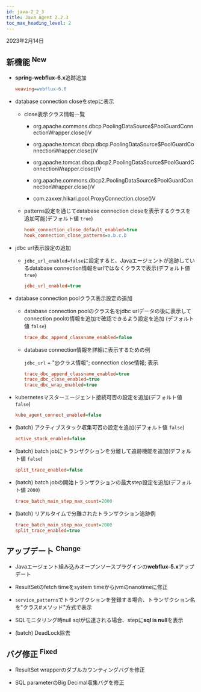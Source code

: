 ```yaml
---
id: java-2_2_3
title: Java Agent 2.2.3
toc_max_heading_level: 2
---
```


2023年2月14日

## 新機能 <sup><Status>New</Status></sup>

-   **spring-webflux-6.x**追跡追加

    ```ini title='whatap.conf'
    weaving=webflux-6.0
    ```

-   database connection closeをstepに表示

    -   close表示クラス情報一覧

        -   org.apache.commons.dbcp.PoolingDataSource$PoolGuardConnectionWrapper.close()V

        -   org.apache.tomcat.dbcp.dbcp.PoolingDataSource$PoolGuardConnectionWrapper.close()V

        -   org.apache.tomcat.dbcp.dbcp2.PoolingDataSource$PoolGuardConnectionWrapper.close()V

        -   org.apache.commons.dbcp2.PoolingDataSource$PoolGuardConnectionWrapper.close()V

        -   com.zaxxer.hikari.pool.ProxyConnection.close()V

    -   patterns設定を通じてdatabase connection closeを表示するクラスを追加可能(デフォルト値 `true`)

        ```ini title='whatap.conf'
        hook_connection_close_default_enabled=true
        hook_connection_close_patterns=a.b.c.D
        ```

-   jdbc url表示設定の追加

    -   `jdbc_url_enabled=false`に設定すると、Javaエージェントが追跡しているdatabase connection情報をurlではなくクラスで表示(デフォルト値 `true`)

        ```ini title='whatap.conf'
        jdbc_url_enabled=true
        ```

-   database connection poolクラス表示設定の追加

    -   database connection poolのクラス名をjdbc urlデータの後に表示してconnection poolの情報を追加で確認できるよう設定を追加 (デフォルト値 `false`)

        ```ini title='whatap.conf'
        trace_dbc_append_classname_enabled=false
        ```

    -   database connection情報を詳細に表示するための例

        `jdbc_url` + "@クラス情報"; connection close情報; 表示

        ```ini title='whatap.conf'
        trace_dbc_append_classname_enabled=true
        trace_dbc_close_enabled=true
        trace_dbc_wrap_enabled=true
        ```

-   kubernetesマスターエージェント接続可否の設定を追加(デフォルト値 `false`)

    ```ini title='whatap.conf'
    kube_agent_connect_enabled=false
    ```

-   (batch) アクティブスタック収集可否の設定を追加(デフォルト値 `false`)

    ```ini title='whatap.conf'
    active_stack_enabled=false
    ```

-   (batch) batch jobにトランザクションを分離して追跡機能を追加(デフォルト値 `false`)

    ```ini title='whatap.conf'
    split_trace_enabled=false
    ```

-   (batch) batch jobの開始トランザクションの最大step設定を追加(デフォルト値 `2000`)

    ```ini title='whatap.conf'
    trace_batch_main_step_max_count=2000
    ```

-   (batch) リアルタイムで分離されたトランザクション追跡例
    ```ini title='whatap.conf'
    trace_batch_main_step_max_count=2000
    split_trace_enabled=true
    ```

## アップデート <sup><Status>Change</Status></sup>

-   Javaエージェント組み込みオープンソースプラグインの**webflux-5.x**アップデート

-   ResultSetのfetch timeをsystem timeからjvmのnanotimeに修正

-   `service_patterns`でトランザクションを登録する場合、トランザクション名を"クラス#メソッド"方式で表示

-   SQLモニタリング時null sqlが伝達される場合、stepに**sql is null**を表示

-   (batch) DeadLock除去

## バグ修正 <sup><Status>Fixed</Status></sup>

-   ResultSet wrapperのダブルカウンティングバグを修正

-   SQL parameterのBig Decimal収集バグを修正
